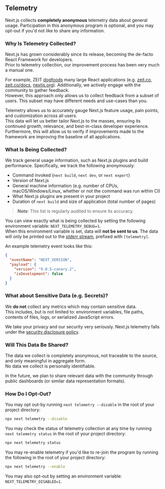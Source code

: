 ## Telemetry

Next.js collects **completely anonymous** telemetry data about general usage.
Participation in this anonymous program is optional, and you may opt-out if you'd not like to share any information.

### Why Is Telemetry Collected?

Next.js has grown considerably since its release, becoming the de-facto React Framework for developers.<br/>
Prior to telemetry collection, our improvement process has been very much a manual one.

For example, ZEIT [dogfoods](https://en.wikipedia.org/wiki/Eating_your_own_dog_food) many large React applications (e.g. [zeit.co](https://zeit.co), [zeit.co/docs](https://zeit.co/docs), [nextjs.org](https://nextjs.org)). Additionally, we actively engage with the community to gather feedback.<br/>
However, this approach only allows us to collect feedback from a subset of users. This subset may have different needs and use-cases than you.

Telemetry allows us to accurately gauge Next.js feature usage, pain points, and customization across all users.<br/>
This data will let us better tailor Next.js to the masses, ensuring its continued growth, relevance, and best-in-class developer experience.<br/>
Furthermore, this will allow us to verify if improvements made to the framework are improving the baseline of all applications.

### What Is Being Collected?

We track general usage information, such as Next.js plugins and build performance.
Specifically, we track the following anonymously:

- Command invoked (`next build`, `next dev`, or `next export`)
- Version of Next.js
- General machine information (e.g. number of CPUs, macOS/Windows/Linux, whether or not the command was run within CI)
- What Next.js plugins are present in your project
- Duration of `next build` and size of application (total number of pages)

> **Note**: This list is regularly audited to ensure its accuracy.

You can view exactly what is being collected by setting the following environment variable: `NEXT_TELEMETRY_DEBUG=1`.<br/>
When this environment variable is set, data will **not be sent to us**.
The data will only be printed out to the [_stderr_ stream](https://en.wikipedia.org/wiki/Standard_streams), prefixed with `[telemetry]`.

An example telemetry event looks like this:

```json
{
  "eventName": "NEXT_VERSION",
  "payload": {
    "version": "9.0.5-canary.2",
    "isDevelopment": false
  }
}
```

### What about Sensitive Data (e.g. Secrets)?

We **do not** collect any metrics which may contain sensitive data.<br/>
This includes, but is not limited to: environment variables, file paths, contents of files, logs, or serialized JavaScript errors.

We take your privacy and our security very seriously.
Next.js telemetry falls under the [security disclosure policy](https://zeit.co/security#policy).

### Will This Data Be Shared?

The data we collect is completely anonymous, not traceable to the source, and only meaningful in aggregate form.<br/>
No data we collect is personally identifiable.

In the future, we plan to share relevant data with the community through public dashboards (or similar data representation formats).

### How Do I Opt-Out?

You may opt out-by running `next telemetry --disable` in the root of your project directory:

```bash
npx next telemetry --disable
```

You may check the status of telemetry collection at any time by running `next telemetry status` in the root of your project directory:

```bash
npx next telemetry status
```

You may re-enable telemetry if you'd like to re-join the program by running the following in the root of your project directory:

```bash
npx next telemetry --enable
```

You may also opt-out by setting an environment variable: `NEXT_TELEMETRY_DISABLED=1`.
